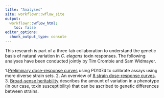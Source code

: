 ```yaml
---
title: "Analyses"
site: workflowr::wflow_site
output:
  workflowr::wflow_html:
    toc: false
editor_options:
  chunk_output_type: console
---
```


This research is part of a three-lab collaboration to understand the genetic basis of natural variation in *C. elegans* toxin responses. The following analyses have been conducted jointly by Tim Crombie and Sam Widmayer.

1.[Preliminary dose-response curves](doseresponsemodels.html) using PD1074 to calibrate assays using more diverse strain sets. 
2. An overview of [8 strain dose-response curves](toxin8strains.html).
3. [Broad-sense heritability](heritability.html) describes the amount of variation in a phenotype (in our case, toxin susceptibility) that can be ascribed to genetic differences between strains.
